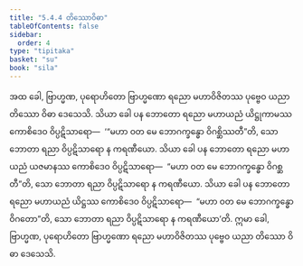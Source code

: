 ```yaml
---
title: "5.4.4 တိဿောဝိဓာ"
tableOfContents: false
sidebar:
  order: 4
type: "tipitaka"
basket: "su"
book: "sila"
---
```



<DynamicBreadcrumb />

<Division number="342" book="sila" e="ch" v="6" p="131">

<Paragraph number="553" book="sila">
အထ ခေါ, ဗြာဟ္မဏ, ပုရောဟိတော ဗြာဟ္မဏော ရညော မဟာဝိဇိတဿ ပုဗ္ဗေဝ ယညာ တိဿော ဝိဓာ ဒေသေသိ. သိယာ ခေါ ပန ဘောတော ရညော မဟာယညံ ယိဋ္ဌုကာမဿ ကောစိဒေဝ ဝိပ္ပဋိသာရော—  ‘“မဟာ ဝတ မေ ဘောဂက္ခန္ဓော ဝိဂစ္ဆိဿတီ”တိ, သော ဘောတာ ရညာ ဝိပ္ပဋိသာရော န ကရဏီယော. သိယာ ခေါ ပန ဘောတော ရညော မဟာယညံ ယဇမာနဿ ကောစိဒေဝ ဝိပ္ပဋိသာရော—  “မဟာ ဝတ မေ ဘောဂက္ခန္ဓော ဝိဂစ္ဆတီ”တိ, သော ဘောတာ ရညာ ဝိပ္ပဋိသာရော န ကရဏီယော. သိယာ ခေါ ပန ဘောတော ရညော မဟာယညံ ယိဋ္ဌဿ ကောစိဒေဝ ဝိပ္ပဋိသာရော—  “မဟာ ဝတ မေ ဘောဂက္ခန္ဓော ဝိဂတော”တိ, သော ဘောတာ ရညာ ဝိပ္ပဋိသာရော န ကရဏီယော’တိ. ဣမာ ခေါ, ဗြာဟ္မဏ, ပုရောဟိတော ဗြာဟ္မဏော ရညော မဟာဝိဇိတဿ ပုဗ္ဗေဝ ယညာ တိဿော ဝိဓာ ဒေသေသိ.
</Paragraph>
</Division>